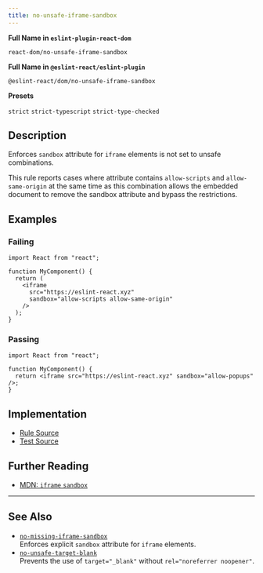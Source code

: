 ```yaml
---
title: no-unsafe-iframe-sandbox
---
```


**Full Name in `eslint-plugin-react-dom`**

```plain copy
react-dom/no-unsafe-iframe-sandbox
```

**Full Name in `@eslint-react/eslint-plugin`**

```plain copy
@eslint-react/dom/no-unsafe-iframe-sandbox
```

**Presets**

`strict`
`strict-typescript`
`strict-type-checked`

## Description

Enforces `sandbox` attribute for `iframe` elements is not set to unsafe combinations.

This rule reports cases where attribute contains `allow-scripts` and `allow-same-origin` at the same time as this combination allows the embedded document to remove the sandbox attribute and bypass the restrictions.

## Examples

### Failing

```tsx
import React from "react";

function MyComponent() {
  return (
    <iframe
      src="https://eslint-react.xyz"
      sandbox="allow-scripts allow-same-origin"
    />
  );
}
```

### Passing

```tsx
import React from "react";

function MyComponent() {
  return <iframe src="https://eslint-react.xyz" sandbox="allow-popups" />;
}
```

## Implementation

- [Rule Source](https://github.com/Rel1cx/eslint-react/tree/main/packages/plugins/eslint-plugin-react-dom/src/rules/no-unsafe-iframe-sandbox.ts)
- [Test Source](https://github.com/Rel1cx/eslint-react/tree/main/packages/plugins/eslint-plugin-react-dom/src/rules/no-unsafe-iframe-sandbox.spec.ts)

## Further Reading

- [MDN: `iframe` `sandbox`](https://developer.mozilla.org/en-US/docs/Web/HTML/Element/iframe#attributes)

---

## See Also

- [`no-missing-iframe-sandbox`](./dom-no-missing-iframe-sandbox)\
  Enforces explicit `sandbox` attribute for `iframe` elements.
- [`no-unsafe-target-blank`](./dom-no-unsafe-target-blank)\
  Prevents the use of `target="_blank"` without `rel="noreferrer noopener"`.
